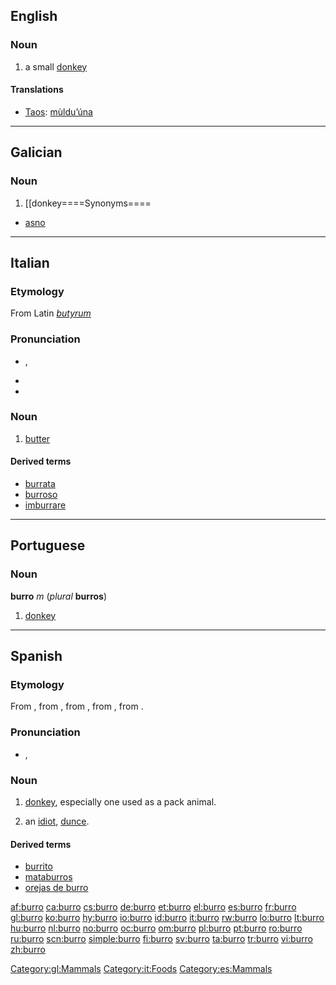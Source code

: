 ==English==

===Noun===
{{en-noun}}

# a small [[donkey]]

====Translations====
* [[Taos]]: [[mùldu’úna]]

----

==Galician==

===Noun===
{{gl-noun|m}}

# [[donkey====Synonyms====
* [[asno]]

[[Category:gl:Mammals]]

----

==Italian==

===Etymology===
From Latin ''[[butyrum]]''

===Pronunciation===
* {{IPA|[ˈbur.ro]|/ˈburro/|lang=it}}, {{SAMPA|/"burro/}}
* {{audio|It-il burro.ogg|Audio}}
* {{hyphenation|bùr|ro}}

===Noun===
{{it-noun|burr|m|o|i}}

# [[butter]]

====Derived terms====
* [[burrata]]
* [[burroso]]
* [[imburrare]]

[[Category:it:Foods]]

----

==Portuguese==

===Noun===
'''burro''' ''m'' (''plural'' '''burros''')

# [[donkey]]

----

==Spanish==

===Etymology===
From {{term|burrico||donkey|lang=es}}, from {{etyl|la|es}} {{term|burricus||small horse|lang=la}}, from {{term|burrus||red-brown|lang=la}}, from {{etyl|grc|es}} {{term|πυρρός||flame colored|tr=purros|lang=grc|sc=polytonic}}, from {{term|πῦρ||fire|tr=pur|lang=grc|sc=polytonic}}.

===Pronunciation===
* {{IPA|[ˈbu.ro]|lang=es}}, {{SAMPA|["bu.ro]}}

===Noun===
{{es-noun-mf|f=burra}}

# [[donkey]], especially one used as a pack animal.
# {{slang}} an [[idiot]], [[dunce]].

====Derived terms====
* [[burrito]]
* [[mataburros]]
* [[orejas de burro]]

[[Category:es:Mammals]]

[[af:burro]]
[[ca:burro]]
[[cs:burro]]
[[de:burro]]
[[et:burro]]
[[el:burro]]
[[es:burro]]
[[fr:burro]]
[[gl:burro]]
[[ko:burro]]
[[hy:burro]]
[[io:burro]]
[[id:burro]]
[[it:burro]]
[[rw:burro]]
[[lo:burro]]
[[lt:burro]]
[[hu:burro]]
[[nl:burro]]
[[no:burro]]
[[oc:burro]]
[[om:burro]]
[[pl:burro]]
[[pt:burro]]
[[ro:burro]]
[[ru:burro]]
[[scn:burro]]
[[simple:burro]]
[[fi:burro]]
[[sv:burro]]
[[ta:burro]]
[[tr:burro]]
[[vi:burro]]
[[zh:burro]]